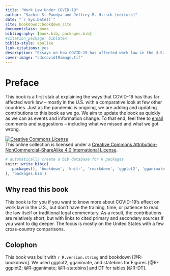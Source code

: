 ```yaml
--- 
title: "Work Law Under COVID-19"
author: "Sachin S. Pandya and Jeffrey M. Hirsch (editors)"
date: "`r Sys.Date()`"
site: bookdown::bookdown_site
documentclass: book
bibliography: [book.bib, packages.bib]
#citation_package: biblatex
biblio-style: apalike
link-citations: yes
description: "Essays on how COVID-19 has affected work law in the U.S. and elsewhere"
cover-image: "cdccovid19image.tif"
---
```



# Preface {-}

This book is a first stab at explaining the ways that COVID-19 has thus far affected work law -- mostly in the U.S. with a comparative look at few other countries. Just as the pandemic is ongoing, we are adding and updating contributions to this book as we go. We aim to update the book as quickly as we can as events and information change. To that end, feel free to [email](mailto: worklawcovid@uconn) comments and suggestions -- including what we missed and what we got wrong.

<a rel="license" href="http://creativecommons.org/licenses/by-nc-sa/4.0/"><img alt="Creative Commons License" style="border-width:0" src="https://i.creativecommons.org/l/by-nc-sa/4.0/88x31.png" /></a><br />This online collection is licensed under a <a rel="license" href="http://creativecommons.org/licenses/by-nc-sa/4.0/">Creative Commons Attribution-NonCommercial-ShareAlike 4.0 International License</a>.


```r
# automatically create a bib database for R packages
knitr::write_bib(c(
  .packages(), 'bookdown', 'knitr', 'rmarkdown', 'ggplot2', 'gganimate', 'DT'
), 'packages.bib')


```

## Why read this book {-}

This book is for you if you want to know more about COVID-19's effect on work law in the U.S., but don't have the training, time, or patience to read the law itself or traditional legal commentary. As a result, the contributions are relatively short, but with links to cited primary and secondary sources if you want to dig deeper. The focus is mostly on the United States with a few cross-country comparisons.

## Colophon {-}

This book was built with `r R.version.string` and bookdown [@R-bookdown].  We used ggplot2, gganimate, and statebins for Figures [@R-ggplot2; @R-gganimate; @R-statebins] and DT for tables [@R-DT].


